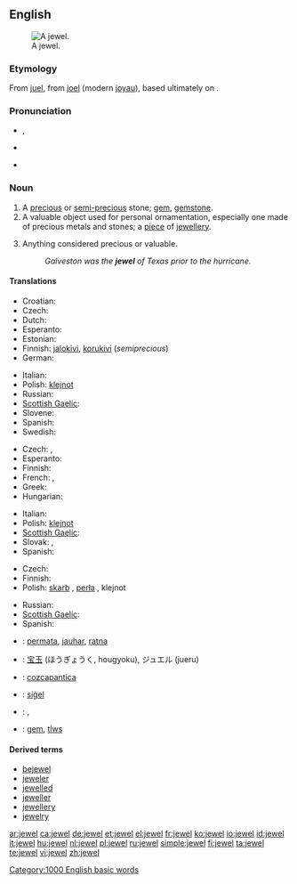{{wikipedia}}
{{also|Jewel}}
==English==
[[Image:Hope Diamond.jpg|thumb|right|A jewel.]]

===Etymology===
From {{etyl|xno|en}} [[juel]], from {{etyl|fro|en}} [[joel]] (modern [[joyau]]), based ultimately on {{etyl|la|en}} {{term|iocus||joke, jest|lang=la}}.

===Pronunciation===
* {{a|RP}} {{IPA|/ˈʤuːəl/|/ˈdʒʊːəl/}}, {{SAMPA|/"dZu:@l/|/"dZU:@l/}}
* {{a|Canada}} {{IPA|/dʒuɬ/|/ˈdʒuwl̩/}}
* {{audio|en-us-jewel.ogg|Audio (US)}}

===Noun===
{{en-noun}}

# A [[precious]] or [[semi-]][[precious]] stone; [[gem]], [[gemstone]].
# A valuable object used for personal ornamentation, especially one made of precious metals and stones; a [[piece]] of [[jewellery]].
# {{figuratively}} Anything considered precious or valuable.
#: ''Galveston was the '''jewel''' of Texas prior to the hurricane.''

====Translations====
{{trans-top|gemstone}}
* Croatian: {{t|hr|dragulje}}
* Czech: {{t|cs|drahokam}}
* Dutch: {{t+|nl|juweel|n}}
* Esperanto: {{t-|eo|gemo|xs=Esperanto}}
* Estonian: {{t-|et|kalliskivi}}
* Finnish: [[jalokivi]], [[korukivi]] (''semiprecious'')
* German: {{t+|de|Juwel|n}}
{{trans-mid}}
* Italian: {{t+|it|gemma|f}}
* Polish: [[klejnot]] {{m}}
* Russian: {{t+|ru|драгоценный камень|m|sc=Cyrl}}
* [[Scottish Gaelic]]: {{t-|gd|seud|m}}
* Slovene: {{t+|sl|dragulj|m}}
* Spanish: {{t+|es|gema|f}}
* Swedish: {{t+|sv|juvel|c}}
{{trans-bottom}}

{{trans-top|valuable object for ornamentation}}
* Czech: {{t-|cs|šperk|m}}, {{t-|cs|klenot|m}}
* Esperanto: {{t-|eo|juvelo|xs=Esperanto}}
* Finnish: {{t+|fi|koru}}
* French: {{t+|fr|joyau|m}}, {{t+|fr|bijou}}
* Greek: {{t+|el|κόσμημα|n|sc=Grek}}
* Hungarian: {{t+|hu|ékszer}}
{{trans-mid}}
* Italian: {{t-|it|gioello|m}}
* Polish: [[klejnot]] {{m}}
* [[Scottish Gaelic]]: {{t-|gd|seud|m}}
* Slovak: {{t-|sk|klenot}}, {{t-|gd|àilleag|m}}
* Spanish: {{t-|es|joya|f}}
{{trans-bottom}}

{{trans-top|anything considered precious or valuable}}
* Czech: {{t-|cs|klenot|m}}
* Finnish: {{t+|fi|helmi}}
* Polish: [[skarb]] {{m}}, [[perła]] {{f}}, klejnot {{m}}
{{trans-mid}}
* Russian: {{t+|ru|драгоценность|f|sc=Cyrl}}
* [[Scottish Gaelic]]: {{t-|gd|àilleag|m}}
* Spanish: {{t-|es|joya|f}}
{{trans-bottom}}

{{checktrans-top}}
* {{ttbc|Indonesian}}: [[permata]], [[jauhar]], [[ratna]]
* {{ttbc|Japanese}}: [[宝玉]] (ほうぎょうく, hougyoku), ジュエル (jueru)
* {{ttbc|Nahuatl}}: [[cozcapantica]]
* {{ttbc|Old English}}: [[sigel|siġel]] {{n}}
* {{ttbc|Romanian}}: {{t-|ro|bijuterie|f}}, {{t-|ro|giuvaer|m}}
* {{ttbc|Welsh}}: [[gem]], [[tlws]] {{m}}
{{checktrans-bottom}}

====Derived terms====
* [[bejewel]]
* [[jeweler]]
* [[jewelled]]
* [[jeweller]]
* [[jewellery]]
* [[jewelry]]

[[Category:1000 English basic words]]

[[ar:jewel]]
[[ca:jewel]]
[[de:jewel]]
[[et:jewel]]
[[el:jewel]]
[[fr:jewel]]
[[ko:jewel]]
[[io:jewel]]
[[id:jewel]]
[[it:jewel]]
[[hu:jewel]]
[[nl:jewel]]
[[pl:jewel]]
[[ru:jewel]]
[[simple:jewel]]
[[fi:jewel]]
[[ta:jewel]]
[[te:jewel]]
[[vi:jewel]]
[[zh:jewel]]